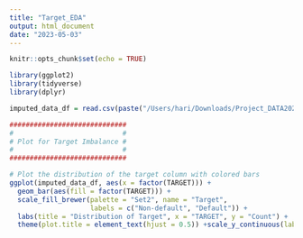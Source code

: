 ```yaml
---
title: "Target_EDA"
output: html_document
date: "2023-05-03"
---
```


```r
knitr::opts_chunk$set(echo = TRUE)
```

```r
library(ggplot2)
library(tidyverse)
library(dplyr)
```

```r
imputed_data_df = read.csv(paste("/Users/hari/Downloads/Project_DATA2020/imputed_data.csv", sep=''))
```

```r
#############################
#                           #
# Plot for Target Imbalance #
#                           #
#############################

# Plot the distribution of the target column with colored bars
ggplot(imputed_data_df, aes(x = factor(TARGET))) + 
  geom_bar(aes(fill = factor(TARGET))) + 
  scale_fill_brewer(palette = "Set2", name = "Target",
                    labels = c("Non-default", "Default")) +
  labs(title = "Distribution of Target", x = "TARGET", y = "Count") +
  theme(plot.title = element_text(hjust = 0.5)) +scale_y_continuous(labels = scales::comma_format())
```

